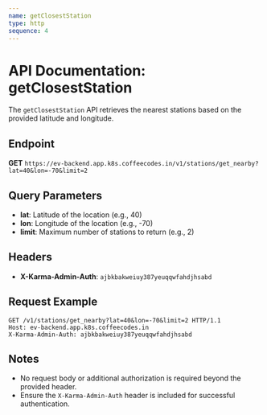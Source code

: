 ```yaml
---
name: getClosestStation
type: http
sequence: 4
---
```


# API Documentation: getClosestStation

The `getClosestStation` API retrieves the nearest stations based on the provided latitude and longitude.

## Endpoint

**GET** `https://ev-backend.app.k8s.coffeecodes.in/v1/stations/get_nearby?lat=40&lon=-70&limit=2`

## Query Parameters

- **lat**: Latitude of the location (e.g., 40)
- **lon**: Longitude of the location (e.g., -70)
- **limit**: Maximum number of stations to return (e.g., 2)

## Headers

- **X-Karma-Admin-Auth**: `ajbkbakweiuy387yeuqqwfahdjhsabd`

## Request Example

```http
GET /v1/stations/get_nearby?lat=40&lon=-70&limit=2 HTTP/1.1
Host: ev-backend.app.k8s.coffeecodes.in
X-Karma-Admin-Auth: ajbkbakweiuy387yeuqqwfahdjhsabd
```

## Notes

- No request body or additional authorization is required beyond the provided header.
- Ensure the `X-Karma-Admin-Auth` header is included for successful authentication.